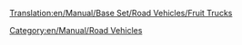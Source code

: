 [[Translation:en/Manual/Base Set/Road Vehicles/Fruit Trucks]]

{{en/Manual/Base Set/Road Vehicles/RoadVehicle|name     = Balogh Fruit Truck
  |img      = en/Manual/Base Set/Road Vehicles/Balogh Fruit Truck.png
  |price    = £4,838 ($9,676)  
  |speed    = 30 mph (48 km/h)
  |annual   = £421 ($842)
  |designed = 1935
  |life     = 15
  |capacity = 18 tonnes of fruit
}}
{{en/Manual/Base Set/Road Vehicles/RoadVehicle|name     = Uhl Fruit Truck
  |img      = en/Manual/Base Set/Road Vehicles/Uhl Fruit Truck.png
  |price    = £6,068 ($12,136) 
  |speed    = 55 mph (88 km/h)
  |annual   = £787 ($1,574)
  |designed = 1978
  |life     = 15
  |capacity = 20 tonnes of fruit
}}
{{en/Manual/Base Set/Road Vehicles/RoadVehicle|name     = Kelling Fruit Truck
  |img      = en/Manual/Base Set/Road Vehicles/Kelling Fruit Truck.png
  |price    = £6,478 ($12,956) 
  |speed    = 70 mph (112 km/h)
  |annual   = £1,125 ($2,250)
  |designed = 2012
  |life     = 15
  |capacity = 23 tonnes of fruit
}}

[[Category:en/Manual/Road Vehicles]]